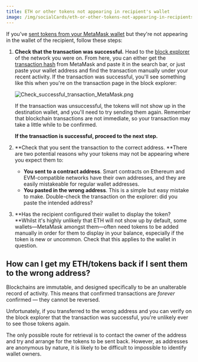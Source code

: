 ```yaml
---
title: ETH or other tokens not appearing in recipient's wallet
image: /img/socialCards/eth-or-other-tokens-not-appearing-in-recipients-wallet.jpg
---
```



<CustomLayout />

If you've [sent tokens from your MetaMask wallet](/managing-my-tokens/moving-your-tokens/how-to-send-tokens-from-your-metamask-wallet) but they're not appearing in the wallet of the recipient, follow these steps:

1. **Check that the transaction was successful.** Head to the [block explorer](/managing-my-wallet/how-to-check-my-wallet-activity-on-the-blockchain-explorer) of the network you were on. From here, you can either get the [transaction hash](/transactions-and-gas/transactions/how-to-find-a-transaction-id) from MetaMask and paste it in the search bar, or just paste your wallet address and find the transaction manually under your recent activity. If the transaction was successful, you'll see something like this when you're on the transaction page in the block explorer:

   <div class="center-container">
     <div class="img-large">
       <img
         src={
           require("../../../img/managing-my-tokens/moving-your-tokens/eth-or-other-tokens-not-appearing-in-recipients-wallet/Check_successful_transaction_MetaMask.png")
             .default
         }
         alt="Check_successful_transaction_MetaMask.png"
       />
     </div>
   </div>

   If the transaction was unsuccessful, the tokens will not show up in the destination wallet, and you'll need to try sending them again. Remember that blockchain transactions are not immediate, so your transaction may take a little while to be confirmed.

   **If the transaction is successful, proceed to the next step.**

2. **Check that you sent the transaction to the correct address. **There are two potential reasons why your tokens may not be appearing where you expect them to:

   - **You sent to a contract address**. Smart contracts on Ethereum and EVM-compatible networks have their own addresses, and they are easily mistakeable for regular wallet addresses.
   - **You pasted in the wrong address**. This is a simple but easy mistake to make. Double-check the transaction on the explorer: did you paste the intended address?

3. **Has the recipient configured their wallet to display the token? **Whilst it's highly unlikely that ETH will not show up by default, some wallets—MetaMask amongst them—often need tokens to be added manually in order for them to display in your balance, especially if the token is new or uncommon. Check that this applies to the wallet in question.

## How can I get my ETH/tokens back if I sent them to the wrong address?

Blockchains are immutable, and designed specifically to be an unalterable record of activity. This means that confirmed transactions are _forever_ confirmed — they cannot be reversed.

Unfortunately, if you transferred to the wrong address and you can verify on the block explorer that the transaction was successful, you're unlikely ever to see those tokens again.

The only possible route for retrieval is to contact the owner of the address and try and arrange for the tokens to be sent back. However, as addresses are anonymous by nature, it is likely to be difficult to impossible to identify wallet owners.

